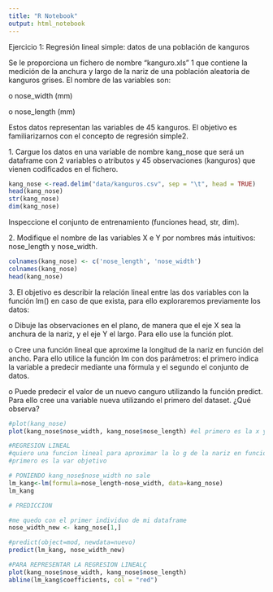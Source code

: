 ```yaml
---
title: "R Notebook"
output: html_notebook
---
```


Ejercicio 1: Regresión lineal simple: datos de una población de kanguros

Se le proporciona un fichero de nombre "kanguro.xls" 1 que contiene la medición de la anchura y largo de la nariz de una población aleatoria de kanguros grises. El nombre de las variables son:

o nose_width (mm)

o nose_length (mm)

Estos datos representan las variables de 45 kanguros. El objetivo es familiarizarnos con el concepto de regresión simple2.

1\. Cargue los datos en una variable de nombre kang_nose que será un dataframe con 2 variables o atributos y 45 observaciones (kanguros) que vienen codificados en el fichero.

```r
kang_nose <-read.delim("data/kanguros.csv", sep = "\t", head = TRUE)
head(kang_nose)
str(kang_nose)
dim(kang_nose)
```

Inspeccione el conjunto de entrenamiento (funciones head, str, dim).

2\. Modifique el nombre de las variables X e Y por nombres más intuitivos: nose_length y nose_width.

```r
colnames(kang_nose) <- c('nose_length', 'nose_width')
colnames(kang_nose)
head(kang_nose)
```

3\. El objetivo es describir la relación lineal entre las dos variables con la función lm() en caso de que exista, para ello exploraremos previamente los datos:

o Dibuje las observaciones en el plano, de manera que el eje X sea la anchura de la nariz, y el eje Y el largo. Para ello use la función plot.

o Cree una función lineal que aproxime la longitud de la nariz en función del ancho. Para ello utilice la función lm con dos parámetros: el primero indica la variable a predecir mediante una fórmula y el segundo el conjunto de datos.

o Puede predecir el valor de un nuevo canguro utilizando la función predict. Para ello cree una variable nueva utilizando el primero del dataset. ¿Qué observa?

```r
#plot(kang_nose)
plot(kang_nose$nose_width, kang_nose$nose_length) #el primero es la x y el segundo es la y
```

```r
#REGRESION LINEAL
#quiero una funcion lineal para aproximar la lo g de la nariz en funcion del ancho
#primero es la var objetivo

# PONIENDO kang_nose$nose_width no sale
lm_kang<-lm(formula=nose_length~nose_width, data=kang_nose)
lm_kang
```

```r

# PREDICCION

#me quedo con el primer individuo de mi dataframe
nose_width_new <- kang_nose[1,]

#predict(object=mod, newdata=nuevo)
predict(lm_kang, nose_width_new)
```

```r
#PARA REPRESENTAR LA REGRESION LINEALÇ
plot(kang_nose$nose_width, kang_nose$nose_length)
abline(lm_kang$coefficients, col = "red")
```
